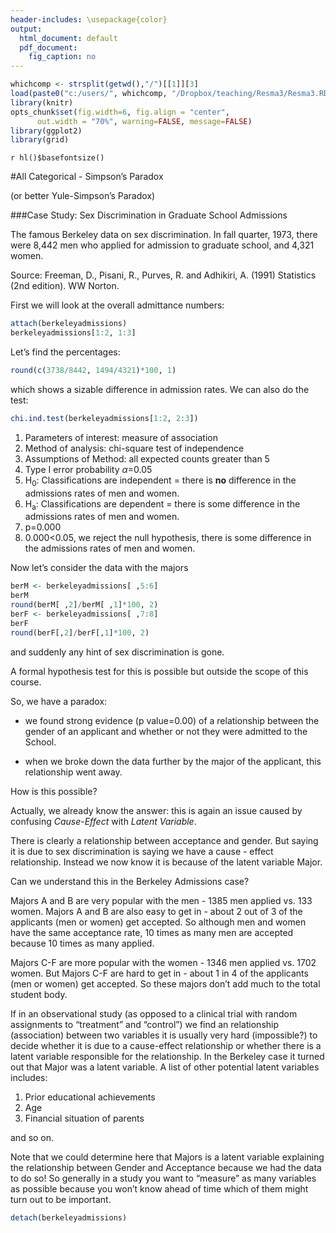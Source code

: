```yaml
---
header-includes: \usepackage{color}
output:
  html_document: default
  pdf_document:
    fig_caption: no
---
```

<style>
table, th, td { text-align:right; }
th, td {padding: 10px;}
</style>

```r
whichcomp <- strsplit(getwd(),"/")[[1]][3]
load(paste0("c:/users/", whichcomp, "/Dropbox/teaching/Resma3/Resma3.RData"))
library(knitr)
opts_chunk$set(fig.width=6, fig.align = "center", 
      out.width = "70%", warning=FALSE, message=FALSE)
library(ggplot2)
library(grid)
```
`r hl()$basefontsize()`

#All Categorical - Simpson's Paradox

(or better Yule-Simpson's Paradox) 

###Case Study: Sex Discrimination in Graduate School Admissions

The famous Berkeley data on sex discrimination. In fall quarter, 1973, there were 8,442 men who applied for admission to graduate school, and 4,321 women.

Source: Freeman, D., Pisani, R., Purves, R. and Adhikiri, A. (1991) Statistics (2nd edition). WW Norton.

First we will look at the overall admittance numbers:

```r
attach(berkeleyadmissions)
berkeleyadmissions[1:2, 1:3]
```

Let's find the percentages:

```r
round(c(3738/8442, 1494/4321)*100, 1)
```

which shows a sizable difference in admission rates. We can also do the test:

```r
chi.ind.test(berkeleyadmissions[1:2, 2:3])
```

1) Parameters of interest: measure of association 
  2) Method of analysis: chi-square test of independence 
  3) Assumptions of Method: all expected counts greater than 5
  4) Type I error probability $\alpha$=0.05 
  5) H~0~: Classifications are independent = there is **no** difference in the admissions rates of men and women. 
  6) H~a~: Classifications are dependent = there is some difference in the admissions rates of men and women.
  7) p=0.000
  8) 0.000<0.05, we reject the null hypothesis, there is some difference in the admissions rates of men and women. 
  
Now let's consider the data with the majors

```r
berM <- berkeleyadmissions[ ,5:6] 
berM
round(berM[ ,2]/berM[ ,1]*100, 2)
berF <- berkeleyadmissions[ ,7:8] 
berF
round(berF[,2]/berF[,1]*100, 2)
```

and suddenly any hint of sex discrimination is gone.

A formal hypothesis test for this is possible but outside the scope of this course. 

So, we have a paradox:

- we found strong evidence (p value=0.00) of a relationship between the gender of an applicant and whether or not they were admitted to the School. 

- when we broke down the data further by the major of the applicant, this relationship went away. 

How is this possible? 

Actually, we already know the answer: this is again an issue caused by confusing *Cause-Effect* with *Latent Variable*.

There is clearly a relationship between acceptance and gender. But saying it is due to sex discrimination is saying we have a cause - effect relationship. Instead we now know it is because of the latent variable Major.

Can we understand this in the Berkeley Admissions case?

Majors A and B are very popular with the men - 1385  men applied vs. 133 women. Majors A and B are also easy to get in - about 2 out of 3 of the applicants (men or women) get accepted. So although men and women have the same acceptance rate, 10 times as many men are accepted because 10 times as many applied.

Majors C-F are more popular with the women - 1346  men applied vs. 1702 women. But Majors C-F are hard to get in - about 1 in 4 of the applicants (men or women) get accepted. So these majors don't add much to the total student body. 

If in an observational study (as opposed to a clinical trial with random assignments to "treatment" and "control") we find an relationship (association) between two variables it is usually very hard (impossible?) to decide whether it is due to a cause-effect relationship or whether there is a latent variable responsible for the relationship. In the Berkeley case it turned out that Major was a latent variable. A list of other potential latent variables includes:

1. Prior educational achievements  
2. Age  
3. Financial situation of parents  

and so on.  

Note that we could determine here that Majors is a latent variable explaining the relationship between Gender and Acceptance because we had the data to do so! So generally in a study you want to "measure" as many variables as possible because you won't know ahead of time which of them might turn out to be important.


```r
detach(berkeleyadmissions)
```
